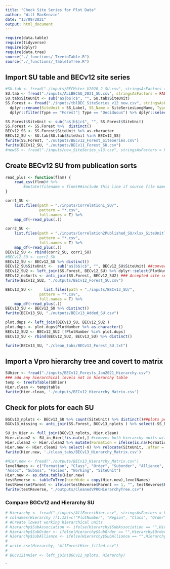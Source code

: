 ```yaml
---
title: "Check Site Series for Plot Data"
author: "Will MacKenzie"
date: "13/09/2021"
output: html_document
---
```


```r
require(data.table)
require(tidyverse)
require(dplyr)
require(data.tree)
source("./_functions/_TreetoTable.R")
source("./_functions/_TabletoTree.R")
```

## Import SU table and BECv12 site series
```r
#SU.tab <- fread("./inputs/BECMster_V2020_2_SU.csv", stringsAsFactors = FALSE)
SU.tab <- fread("./inputs/ALLBECSU_2021_SU.csv", stringsAsFactors = FALSE)
SU.tab$SiteUnit <- sub("a$|b$|c$", "", SU.tab$SiteUnit)
SS.Forest <- fread("./inputs/tblBEC_SiteSeries_v12_new.csv", stringsAsFactors = FALSE) %>% 
  dplyr::rename(SiteUnit = SS_Label, SS_Name = SiteSeriesLongName, Type = `Forest-NonForest`) %>% 
  dplyr::filter(Type == "Forest"| Type == "Deciduous") %>% dplyr::select(SiteUnit, SS_Name)

SS.Forest$SiteUnit <- sub("a$|b$|c$", "", SS.Forest$SiteUnit)
SS.Forest <- SS.Forest %>%  distinct()
BECv12_SS <- SS.Forest$SiteUnit %>% as.character
BECv12_SU <- SU.tab[SU.tab$SiteUnit %in% BECv12_SS]
fwrite(SS.Forest, "./outputs/BECv12_Forest_SiteSeries.csv")
fwrite(BECv12_SU, "./outputs/BECv11_Forest_SU.csv")
#newSS <- fread("./inputs/new_SiteSeries_v13.csv", stringsAsFactors = FALSE)##new units for analysis

```

## Create BECv12 SU from publication sorts
```r
read_plus <- function(flnm) {
    read_csv(flnm)# %>% 
        #mutate(filename = flnm)##include this line if source file name is desired in output
}

corr1_SU <-
    list.files(path = "./inputs/Correlation1_SU/",
               pattern = "*.csv",
               full.names = T) %>%
    map_df(~read_plus(.))

corr2_SU <-
    list.files(path = "./inputs/Correlation2Published_SU/xlsx_SiteUnitTables/",
               pattern = "*.csv", 
               full.names = T) %>% 
    map_df(~read_plus(.))
BECv12_SU <- rbind(corr2_SU, corr1_SU)
#BECv12_SU <- corr2_SU
BECv12_SU <- BECv12_SU %>% distinct()
BECv12_SU$SiteUnit <-  sub("a$|b$|c$", "", BECv12_SU$SiteUnit) ##converts phases to site series
BECv12_SU2 <- left_join(SS.Forest, BECv12_SU) %>% dplyr::select(PlotNumber, SiteUnit)
BECv12_noSorts <- anti_join(SS.Forest, BECv12_SU2) ### Accepted site series not found in any sorts
fwrite(BECv12_SU2, "./outputs/BECv12_Forest_SU.csv")

BECv13_SU <-     list.files(path = "./inputs/BECv13_SU/",
               pattern = "*.csv", 
               full.names = T) %>% 
    map_df(~read_plus(.))
BECv13_SU <- BECv13_SU %>% distinct()
fwrite(BECv13_SU, "./outputs/BECv13_Added_SU.csv")

plot.dups <- left_join(BECv13_SU, BECv12_SU2 )
plot.dups <- plot.dups$PlotNumber %>% as.character()
BECv12_SU2 <- BECv12_SU2 [!PlotNumber %in% plot.dups]
BECv13_SU <- rbind(BECv12_SU2, BECv13_SU) %>% distinct()

fwrite(BECv13_SU, "./clean_tabs/BECv13_Forest_SU.txt")

```

## Import a Vpro hierarchy tree and covert to matrix
```r

SUhier <- fread("./inputs/BECv12_Forests_Jan2021_Hierarchy.csv")
### add any hierarchical levels not in hierarchy table
temp <- treeToTable(SUhier)
Hier.clean <- temp$table
fwrite(Hier.clean, './outputs/BECv12_Hierarchy_Matrix.csv')

```

## Check for plots for each SU

```r

BGCv13_nplots <- BECv13_SU %>% count(SiteUnit) %>% distinct()##plots per SU
BGCv13_missing <- anti_join(SS.Forest, BGCv13_nplots ) %>% select(-SS_Name) %>%  distinct()

```

```r
SU_in_Hier <- full_join(BGCv13_nplots, Hier.clean)
Hier.clean2 <- SU_in_Hier[!is.na(n),] #removes both hierarchy units without site series and site series without plots
Hier.clean2 <- Hier.clean2 %>% mutate(Formation = ifelse(is.na(Formation), "NewUnitstoPlace", Formation)) # adds unplaced units into the hierarchy under NewUnitstoPlace Formation
Hier.new <- Hier.clean2 %>% select(-n) %>% relocate(SiteUnit, .after = last_col())
fwrite(Hier.new, './clean_tabs/BECv13_Hierarchy_Matrix.csv')
```


```r
#Hier.new <- fread("./outputs/BECv13_Hierarchy_Matrix.csv")
levelNames <- c("Formation", "Class", "Order", "Suborder", "Alliance", "Suball", 
"Assoc", "Subass", "Facies", "Working", "SiteUnit")
Hier.new <- as.data.table(Hier.new)
testReverse <- tableToTree(hierWide = copy(Hier.new),levelNames)
testReverse$Parent <- ifelse(testReverse$Parent == 1, "", testReverse$Parent)
fwrite(testReverse, "./outputs/CleanedVPROHierarchyTree.csv")
```


### Compare BGCv12 and Hierarchy SU
```r
# Hierarchy <- fread("./inputs/AllForestHier.csv", stringsAsFactors = FALSE)
# colnames(Hierarchy )[1:12]=c("PlotNumber", "Region", "Class", "Order", "SubOrder", "Alliance", "SubAlliance", "Association", "SubAssociation", "Facies", "Working", "SiteUnit")
# #Create lowest working hierarchical units
# Hierarchy$SubAssociation <- ifelse(Hierarchy$SubAssociation == "",Hierarchy$Association,Hierarchy$SubAssociation) ##if SubAssoc blank, fill with Association
# Hierarchy$SubOrder <- ifelse(Hierarchy$SubOrder == "",Hierarchy$Order,Hierarchy$SubOrder)
# Hierarchy$SubAlliance <- ifelse(Hierarchy$SubAlliance == "",Hierarchy$Alliance,Hierarchy$SubAlliance)
# 
# write.csv(Hierarchy, "AllForestHier_filled.csv")
# 
# BGCv12inHier <- left_join(BGCv12_nplots, Hierarchy)

```
`



